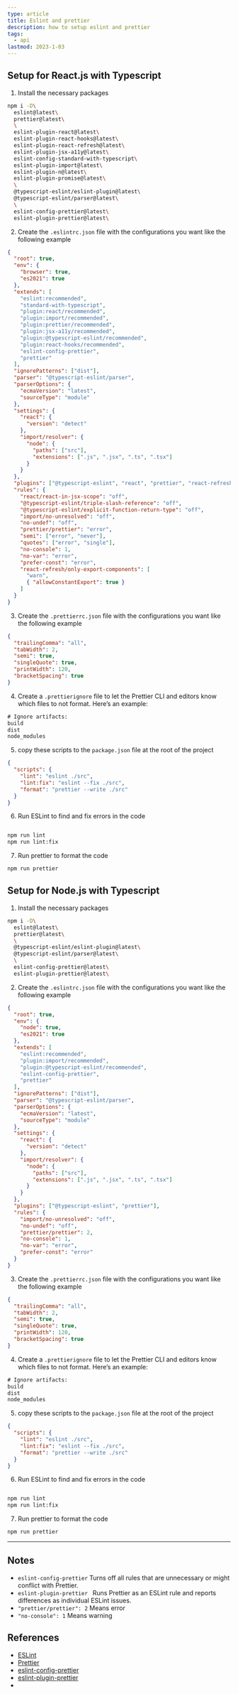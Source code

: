 ```yaml
---
type: article
title: Eslint and prettier
description: how to setup eslint and prettier
tags:
  - api
lastmod: 2023-1-03
---
```


## Setup for React.js with Typescript

1. Install the necessary packages

```sh
npm i -D\
  eslint@latest\
  prettier@latest\
  \
  eslint-plugin-react@latest\
  eslint-plugin-react-hooks@latest\
  eslint-plugin-react-refresh@latest\
  eslint-plugin-jsx-a11y@latest\
  eslint-config-standard-with-typescript\
  eslint-plugin-import@latest\
  eslint-plugin-n@latest\
  eslint-plugin-promise@latest\
  \
  @typescript-eslint/eslint-plugin@latest\
  @typescript-eslint/parser@latest\
  \
  eslint-config-prettier@latest\
  eslint-plugin-prettier@latest\
```

2. Create the `.eslintrc.json` file with the configurations you want like the following example

```json
{
  "root": true,
  "env": {
    "browser": true,
    "es2021": true
  },
  "extends": [
    "eslint:recommended",
    "standard-with-typescript",
    "plugin:react/recommended",
    "plugin:import/recommended",
    "plugin:prettier/recommended",
    "plugin:jsx-a11y/recommended",
    "plugin:@typescript-eslint/recommended",
    "plugin:react-hooks/recommended",
    "eslint-config-prettier",
    "prettier"
  ],
  "ignorePatterns": ["dist"],
  "parser": "@typescript-eslint/parser",
  "parserOptions": {
    "ecmaVersion": "latest",
    "sourceType": "module"
  },
  "settings": {
    "react": {
      "version": "detect"
    },
    "import/resolver": {
      "node": {
        "paths": ["src"],
        "extensions": [".js", ".jsx", ".ts", ".tsx"]
      }
    }
  },
  "plugins": ["@typescript-eslint", "react", "prettier", "react-refresh"],
  "rules": {
    "react/react-in-jsx-scope": "off",
    "@typescript-eslint/triple-slash-reference": "off",
    "@typescript-eslint/explicit-function-return-type": "off",
    "import/no-unresolved": "off",
    "no-undef": "off",
    "prettier/prettier": "error",
    "semi": ["error", "never"],
    "quotes": ["error", "single"],
    "no-console": 1,
    "no-var": "error",
    "prefer-const": "error",
    "react-refresh/only-export-components": [
      "warn",
      { "allowConstantExport": true }
    ]
  }
}
```

3. Create the `.prettierrc.json` file with the configurations you want like the following example

```json
{
  "trailingComma": "all",
  "tabWidth": 2,
  "semi": true,
  "singleQuote": true,
  "printWidth": 120,
  "bracketSpacing": true
}
```

4. Create a `.prettierignore` file to let the Prettier CLI and editors know which files to not format. Here’s an example:

```txt
# Ignore artifacts:
build
dist
node_modules
```

5. copy these scripts to the `package.json` file at the root of the project

```json
{
  "scripts": {
    "lint": "eslint ./src",
    "lint:fix": "eslint --fix ./src",
    "format": "prettier --write ./src"
  }
}
```

6. Run ESLint to find and fix errors in the code

```sh

npm run lint
npm run lint:fix
```

7. Run prettier to format the code

```sh
npm run prettier
```

## Setup for Node.js with Typescript

1. Install the necessary packages

```sh
npm i -D\
  eslint@latest\
  prettier@latest\
  \
  @typescript-eslint/eslint-plugin@latest\
  @typescript-eslint/parser@latest\
  \
  eslint-config-prettier@latest\
  eslint-plugin-prettier@latest\
```

2. Create the `.eslintrc.json` file with the configurations you want like the following example

```json
{
  "root": true,
  "env": {
    "node": true,
    "es2021": true
  },
  "extends": [
    "eslint:recommended",
    "plugin:import/recommended",
    "plugin:@typescript-eslint/recommended",
    "eslint-config-prettier",
    "prettier"
  ],
  "ignorePatterns": ["dist"],
  "parser": "@typescript-eslint/parser",
  "parserOptions": {
    "ecmaVersion": "latest",
    "sourceType": "module"
  },
  "settings": {
    "react": {
      "version": "detect"
    },
    "import/resolver": {
      "node": {
        "paths": ["src"],
        "extensions": [".js", ".jsx", ".ts", ".tsx"]
      }
    }
  },
  "plugins": ["@typescript-eslint", "prettier"],
  "rules": {
    "import/no-unresolved": "off",
    "no-undef": "off",
    "prettier/prettier": 2,
    "no-console": 1,
    "no-var": "error",
    "prefer-const": "error"
  }
}
```

3. Create the `.prettierrc.json` file with the configurations you want like the following example

```json
{
  "trailingComma": "all",
  "tabWidth": 2,
  "semi": true,
  "singleQuote": true,
  "printWidth": 120,
  "bracketSpacing": true
}
```

4. Create a `.prettierignore` file to let the Prettier CLI and editors know which files to not format. Here’s an example:

```txt
# Ignore artifacts:
build
dist
node_modules
```

5. copy these scripts to the `package.json` file at the root of the project

```json
{
  "scripts": {
    "lint": "eslint ./src",
    "lint:fix": "eslint --fix ./src",
    "format": "prettier --write ./src"
  }
}
```

6. Run ESLint to find and fix errors in the code

```sh

npm run lint
npm run lint:fix
```

7. Run prettier to format the code

```sh
npm run prettier
```

---

## Notes

- `eslint-config-prettier` Turns off all rules that are unnecessary or might conflict with Prettier.
- `eslint-plugin-prettier ` Runs Prettier as an ESLint rule and reports differences as individual ESLint issues.
- `"prettier/prettier": 2` Means error
- `"no-console": 1` Means warning

## References

- [ESLint](https://eslint.org/)
- [Prettier](https://prettier.io/)
- [eslint-config-prettier](https://github.com/prettier/eslint-config-prettier)
- [eslint-plugin-prettier](https://github.com/prettier/eslint-plugin-prettier)
- []()
